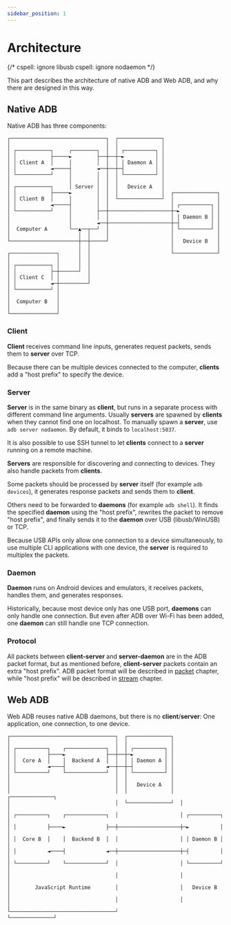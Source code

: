 ```yaml
---
sidebar_position: 1
---
```


# Architecture

{/*
cspell: ignore libusb
cspell: ignore nodaemon
*/}

This part describes the architecture of native ADB and Web ADB, and why there are designed in this way.

## Native ADB

Native ADB has three components:

<div className="flow-chart">

```
┌───────────────────────────────┐  ┌──────────────┐
│                               │  │              │
│ ┌───────────┐     ┌────────┐  │  │ ┌──────────┐ │
│ │           ├─────►        ├──┼──┼─►          │ │
│ │ Client A  │     │        │  │  │ │ Daemon A │ │
│ │           ◄─────┤        ◄──┼──┼─┤          │ │
│ └───────────┘     │        │  │  │ └──────────┘ │
│                   │        │  │  │              │
│ ┌───────────┐     │ Server │  │  │   Device A   │
│ │           ├─────►        │  │  │              │  ┌──────────────┐
│ │ Client B  │     │        │  │  └──────────────┘  │              │
│ │           ◄─────┤        │  │                    │ ┌──────────┐ │
│ └───────────┘     │        ├──┼────────────────────┼─►          │ │
│                   │        │  │                    │ │ Daemon B │ │
│                   │        ◄──┼────────────────────┼─┤          │ │
│  Computer A       └──▲──┬──┘  │                    │ └──────────┘ │
│                      │  │     │                    │              │
└──────────────────────┼──┼─────┘                    │   Device B   │
                       │  │                          │              │
┌───────────────┐      │  │                          └──────────────┘
│               │      │  │
│ ┌───────────┐ │      │  │
│ │           ├─┼──────┘  │
│ │ Client C  │ │         │
│ │           ◄─┼─────────┘
│ └───────────┘ │
│               │
│  Computer B   │
│               │
└───────────────┘
```

</div>

### Client

**Client** receives command line inputs, generates request packets, sends them to **server** over TCP.

Because there can be multiple devices connected to the computer, **clients** add a "host prefix" to specify the device.

### Server

**Server** is in the same binary as **client**, but runs in a separate process with different command line arguments. Usually **servers** are spawned by **clients** when they cannot find one on localhost. To manually spawn a **server**, use `adb server nodaemon`. By default, it binds to `localhost:5037`.

It is also possible to use SSH tunnel to let **clients** connect to a **server** running on a remote machine.

**Servers** are responsible for discovering and connecting to devices. They also handle packets from **clients**.

Some packets should be processed by **server** itself (for example `adb devices`), it generates response packets and sends them to **client**.

Others need to be forwarded to **daemons** (for example `adb shell`). It finds the specified **daemon** using the "host prefix", rewrites the packet to remove "host prefix", and finally sends it to the **daemon** over USB (libusb/WinUSB) or TCP.

Because USB APIs only allow one connection to a device simultaneously, to use multiple CLI applications with one device, the **server** is required to multiplex the packets.

### Daemon

**Daemon** runs on Android devices and emulators, it receives packets, handles them, and generates responses.

Historically, because most device only has one USB port, **daemons** can only handle one connection. But even after ADB over Wi-Fi has been added, one **daemon** can still handle one TCP connection.

### Protocol

All packets between **client-server** and **server-daemon** are in the ADB packet format, but as mentioned before, **client-server** packets contain an extra "host prefix". ADB packet format will be described in [packet](./packet.md) chapter, while "host prefix" will be described in [stream](./stream.md) chapter.

## Web ADB

Web ADB reuses native ADB daemons, but there is no **client**/**server**: One application, one connection, to one device.

<div className="flow-chart">

```
┌──────────────────────────────────┐  ┌──────────────┐
│                                  │  │              │
│ ┌──────────┐    ┌─────────────┐  │  │ ┌──────────┐ │
│ │          ├────►             ├──┼──┼─►          │ │
│ │  Core A  │    │  Backend A  │  │  │ │ Daemon A │ │
│ │          ◄────┤             ◄──┼──┼─┤          │ │
│ └──────────┘    └─────────────┘  │  │ └──────────┘ │
│                                  │  │              │
│                                  │  │   Device A   │
│                                  │  │              │  ┌──────────────┐
│                                  │  └──────────────┘  │              │
│ ┌──────────┐    ┌─────────────┐  │                    │ ┌──────────┐ │
│ │          ├────►             ├──┼────────────────────┼─►          │ │
│ │  Core B  │    │  Backend B  │  │                    │ │ Daemon B │ │
│ │          ◄────┤             ◄──┼────────────────────┼─┤          │ │
│ └──────────┘    └─────────────┘  │                    │ └──────────┘ │
│                                  │                    │              │
│        JavaScript Runtime        │                    │   Device B   │
│                                  │                    │              │
└──────────────────────────────────┘                    └──────────────┘
```

</div>
